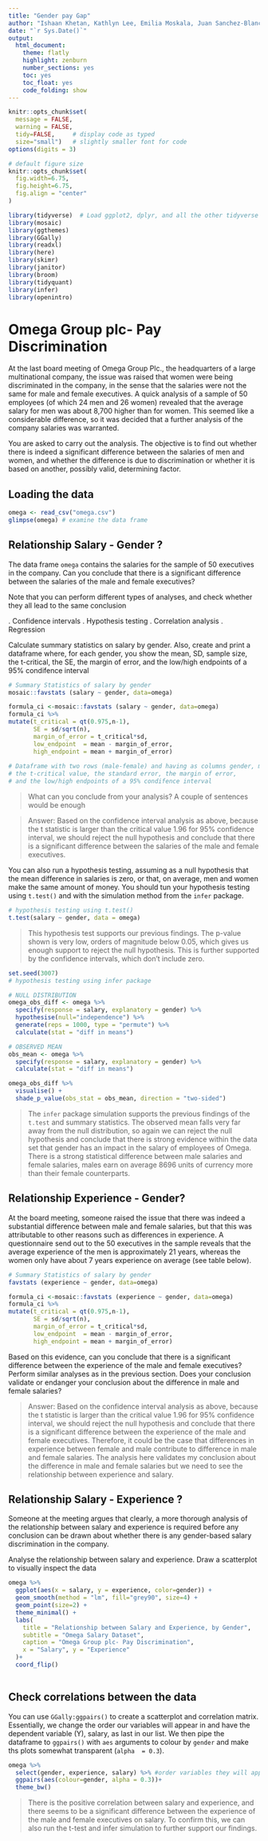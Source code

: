 ```yaml
---
title: "Gender pay Gap"
author: "Ishaan Khetan, Kathlyn Lee, Emilia Moskala, Juan Sanchez-Blanco, Sylvie Zheng, Jingyi Fang"
date: "`r Sys.Date()`"
output:
  html_document:
    theme: flatly
    highlight: zenburn
    number_sections: yes
    toc: yes
    toc_float: yes
    code_folding: show
---
```


```r
knitr::opts_chunk$set(
  message = FALSE, 
  warning = FALSE, 
  tidy=FALSE,     # display code as typed
  size="small")   # slightly smaller font for code
options(digits = 3)

# default figure size
knitr::opts_chunk$set(
  fig.width=6.75, 
  fig.height=6.75,
  fig.align = "center"
)
```

```r
library(tidyverse)  # Load ggplot2, dplyr, and all the other tidyverse packages
library(mosaic)
library(ggthemes)
library(GGally)
library(readxl)
library(here)
library(skimr)
library(janitor)
library(broom)
library(tidyquant)
library(infer)
library(openintro)
```

# Omega Group plc- Pay Discrimination

At the last board meeting of Omega Group Plc., the headquarters of a large multinational company, the issue was raised that women were being discriminated in the company, in the sense that the salaries were not the same for male and female executives. A quick analysis of a sample of 50 employees (of which 24 men and 26 women) revealed that the average salary for men was about 8,700 higher than for women. This seemed like a considerable difference, so it was decided that a further analysis of the company salaries was warranted.

You are asked to carry out the analysis. The objective is to find out whether there is indeed a significant difference between the salaries of men and women, and whether the difference is due to discrimination or whether it is based on another, possibly valid, determining factor.

## Loading the data

```r
omega <- read_csv("omega.csv")
glimpse(omega) # examine the data frame
```

## Relationship Salary - Gender ?

The data frame `omega` contains the salaries for the sample of 50 executives in the company. Can you conclude that there is a significant difference between the salaries of the male and female executives?

Note that you can perform different types of analyses, and check whether they all lead to the same conclusion

. Confidence intervals . Hypothesis testing . Correlation analysis . Regression

Calculate summary statistics on salary by gender. Also, create and print a dataframe where, for each gender, you show the mean, SD, sample size, the t-critical, the SE, the margin of error, and the low/high endpoints of a 95% condifence interval

```r
# Summary Statistics of salary by gender
mosaic::favstats (salary ~ gender, data=omega)

formula_ci <-mosaic::favstats (salary ~ gender, data=omega) 
formula_ci %>% 
mutate(t_critical = qt(0.975,n-1),
       SE = sd/sqrt(n),
       margin_of_error = t_critical*sd,
       low_endpoint  = mean - margin_of_error,
       high_endpoint = mean + margin_of_error)
       
# Dataframe with two rows (male-female) and having as columns gender, mean, SD, sample size, 
# the t-critical value, the standard error, the margin of error, 
# and the low/high endpoints of a 95% condifence interval
```

> What can you conclude from your analysis? A couple of sentences would be enough

> Answer: Based on the confidence interval analysis as above, because the t statistic is larger than the critical value 1.96 for 95% confidence interval, we should reject the null hypothesis and conclude that there is a significant difference between the salaries of the male and female executives.

You can also run a hypothesis testing, assuming as a null hypothesis that the mean difference in salaries is zero, or that, on average, men and women make the same amount of money. You should tun your hypothesis testing using `t.test()` and with the simulation method from the `infer` package.

```r
# hypothesis testing using t.test() 
t.test(salary ~ gender, data = omega)
```

> This hypothesis test supports our previous findings. The p-value shown is very low, orders of magnitude below 0.05, which gives us enough support to reject the null hypothesis. This is further supported by the confidence intervals, which don't include zero.

```r
set.seed(3007)
# hypothesis testing using infer package

# NULL DISTRIBUTION
omega_obs_diff <- omega %>%
  specify(response = salary, explanatory = gender) %>%
  hypothesise(null="independence") %>% 
  generate(reps = 1000, type = "permute") %>% 
  calculate(stat = "diff in means")

# OBSERVED MEAN
obs_mean <- omega %>%
  specify(response = salary, explanatory = gender) %>%
  calculate(stat = "diff in means")

omega_obs_diff %>% 
  visualise() +
  shade_p_value(obs_stat = obs_mean, direction = "two-sided")
```

> The `infer` package simulation supports the previous findings of the `t.test` and summary statistics. The observed mean falls very far away from the null distribution, so again we can reject the null hypothesis and conclude that there is strong evidence within the data set that gender has an impact in the salary of employees of Omega. There is a strong statistical difference between male salaries and female salaries, males earn on average 8696 units of currency more than their female counterparts.

## Relationship Experience - Gender?

At the board meeting, someone raised the issue that there was indeed a substantial difference between male and female salaries, but that this was attributable to other reasons such as differences in experience. A questionnaire send out to the 50 executives in the sample reveals that the average experience of the men is approximately 21 years, whereas the women only have about 7 years experience on average (see table below).

```r
# Summary Statistics of salary by gender
favstats (experience ~ gender, data=omega)

formula_ci <-mosaic::favstats (experience ~ gender, data=omega) 
formula_ci %>% 
mutate(t_critical = qt(0.975,n-1),
       SE = sd/sqrt(n),
       margin_of_error = t_critical*sd,
       low_endpoint  = mean - margin_of_error,
       high_endpoint = mean + margin_of_error)

```

Based on this evidence, can you conclude that there is a significant difference between the experience of the male and female executives? Perform similar analyses as in the previous section. Does your conclusion validate or endanger your conclusion about the difference in male and female salaries?

> Answer: Based on the confidence interval analysis as above, because the t statistic is larger than the critical value 1.96 for 95% confidence interval, we should reject the null hypothesis and conclude that there is a significant difference between the experience of the male and female executives. Therefore, it could be the case that differences in experience between female and male contribute to difference in male and female salaries. The analysis here validates my conclusion about the difference in male and female salaries but we need to see the relationship between experience and salary.

## Relationship Salary - Experience ?

Someone at the meeting argues that clearly, a more thorough analysis of the relationship between salary and experience is required before any conclusion can be drawn about whether there is any gender-based salary discrimination in the company.

Analyse the relationship between salary and experience. Draw a scatterplot to visually inspect the data

```r

omega %>% 
  ggplot(aes(x = salary, y = experience, color=gender)) +
  geom_smooth(method = "lm", fill="grey90", size=4) + 
  geom_point(size=2) +
  theme_minimal() +
  labs(
    title = "Relationship between Salary and Experience, by Gender",
    subtitle = "Omega Salary Dataset",
    caption = "Omega Group plc- Pay Discrimination",
    x = "Salary", y = "Experience"
  )+ 
  coord_flip()
  
```

## Check correlations between the data

You can use `GGally:ggpairs()` to create a scatterplot and correlation matrix. Essentially, we change the order our variables will appear in and have the dependent variable (Y), salary, as last in our list. We then pipe the dataframe to `ggpairs()` with `aes` arguments to colour by `gender` and make ths plots somewhat transparent (`alpha  = 0.3`).

```r
omega %>% 
  select(gender, experience, salary) %>% #order variables they will appear in ggpairs()
  ggpairs(aes(colour=gender, alpha = 0.3))+
  theme_bw()
```

> There is the positive correlation between salary and experience, and there seems to be a significant difference between the experience of the male and female executives on salary. To confirm this, we can also run the t-test and infer simulation to further support our findings.
